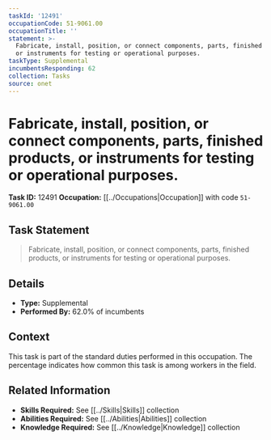 ```yaml
---
taskId: '12491'
occupationCode: 51-9061.00
occupationTitle: ''
statement: >-
  Fabricate, install, position, or connect components, parts, finished products,
  or instruments for testing or operational purposes.
taskType: Supplemental
incumbentsResponding: 62
collection: Tasks
source: onet
---
```

# Fabricate, install, position, or connect components, parts, finished products, or instruments for testing or operational purposes.

**Task ID:** 12491
**Occupation:** [[../Occupations|Occupation]] with code `51-9061.00`

## Task Statement

> Fabricate, install, position, or connect components, parts, finished products, or instruments for testing or operational purposes.

## Details

- **Type:** Supplemental
- **Performed By:** 62.0% of incumbents

## Context

This task is part of the standard duties performed in this occupation. The percentage indicates how common this task is among workers in the field.

## Related Information

- **Skills Required:** See [[../Skills|Skills]] collection
- **Abilities Required:** See [[../Abilities|Abilities]] collection
- **Knowledge Required:** See [[../Knowledge|Knowledge]] collection
